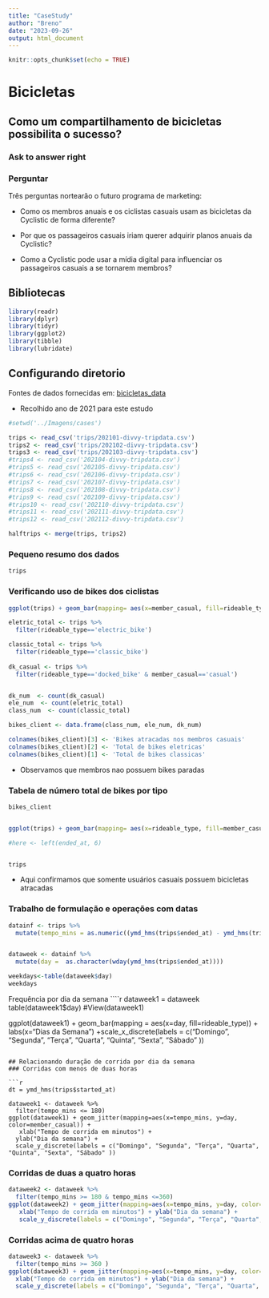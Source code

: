 ```yaml
---
title: "CaseStudy"
author: "Breno"
date: "2023-09-26"
output: html_document
---
```


```r
knitr::opts_chunk$set(echo = TRUE)
```

# Bicicletas
## Como um compartilhamento de bicicletas possibilita o sucesso?

### Ask to answer right


### Perguntar

Três perguntas nortearão o futuro programa de marketing:
 
* Como os membros anuais e os ciclistas casuais usam as bicicletas da Cyclistic de forma diferente?

* Por que os passageiros casuais iriam querer adquirir planos anuais da Cyclistic?

* Como a Cyclistic pode usar a mídia digital para influenciar os passageiros casuais a se tornarem membros?

## Bibliotecas

```r
library(readr)
library(dplyr)
library(tidyr)
library(ggplot2)
library(tibble)
library(lubridate)


```





## Configurando diretorio

Fontes de dados fornecidas em: [bicicletas_data](https://divvy-tripdata.s3.amazonaws.com/index.html)

* Recolhido ano de 2021 para este estudo


```r
#setwd('../Imagens/cases')

trips <- read_csv('trips/202101-divvy-tripdata.csv')
trips2 <- read_csv('trips/202102-divvy-tripdata.csv')
trips3 <- read_csv('trips/202103-divvy-tripdata.csv')
#trips4 <- read_csv('202104-divvy-tripdata.csv')
#trips5 <- read_csv('202105-divvy-tripdata.csv')
#trips6 <- read_csv('202106-divvy-tripdata.csv')
#trips7 <- read_csv('202107-divvy-tripdata.csv')
#trips8 <- read_csv('202108-divvy-tripdata.csv')
#trips9 <- read_csv('202109-divvy-tripdata.csv')
#trips10 <- read_csv('202110-divvy-tripdata.csv')
#trips11 <- read_csv('202111-divvy-tripdata.csv')
#trips12 <- read_csv('202112-divvy-tripdata.csv')

halftrips <- merge(trips, trips2)


```



### Pequeno resumo dos dados

```r
trips
```



### Verificando uso de bikes dos ciclistas

```r

ggplot(trips) + geom_bar(mapping= aes(x=member_casual, fill=rideable_type))

eletric_total <- trips %>%
  filter(rideable_type=='electric_bike')

classic_total <- trips %>%
  filter(rideable_type=='classic_bike')
  
dk_casual <- trips %>%
  filter(rideable_type=='docked_bike' & member_casual=='casual')


dk_num  <- count(dk_casual)
ele_num  <- count(eletric_total)
class_num  <- count(classic_total)

bikes_client <- data.frame(class_num, ele_num, dk_num)

colnames(bikes_client)[3] <- 'Bikes atracadas nos membros casuais'
colnames(bikes_client)[2] <- 'Total de bikes eletricas'
colnames(bikes_client)[1] <- 'Total de bikes classicas'


```



* Observamos que membros nao possuem bikes paradas


### Tabela de número total de bikes por tipo
```r
bikes_client


ggplot(trips) + geom_bar(mapping= aes(x=rideable_type, fill=member_casual))


```
```r

#here <- left(ended_at, 6)


trips

```

* Aqui confirmamos que somente usuários casuais possuem bicicletas atracadas



### Trabalho de formulação e operações com datas

```r
datainf <- trips %>%
  mutate(tempo_mins = as.numeric((ymd_hms(trips$ended_at) - ymd_hms(trips$started_at)) / 60)) 


dataweek <- datainf %>% 
  mutate(day =  as.character(wday(ymd_hms(trips$ended_at))))

weekdays<-table(dataweek$day)
weekdays
```
Frequência por dia da semana
````r
dataweek1 = dataweek
table(dataweek1$day)
#View(dataweek1)


ggplot(dataweek1) + geom_bar(mapping = aes(x=day, fill=rideable_type)) +
labs(x="Dias da Semana") +scale_x_discrete(labels = c("Domingo", "Segunda", "Terça", "Quarta", "Quinta", "Sexta", "Sábado" ))


```

## Relacionando duração de corrida por dia da semana
### Corridas com menos de duas horas

```r
dt = ymd_hms(trips$started_at)

dataweek1 <- dataweek %>%
  filter(tempo_mins <= 180)
ggplot(dataweek1) + geom_jitter(mapping=aes(x=tempo_mins, y=day, color=member_casual)) +
   xlab("Tempo de corrida em minutos") +
  ylab("Dia da semana") +
  scale_y_discrete(labels = c("Domingo", "Segunda", "Terça", "Quarta", "Quinta", "Sexta", "Sábado" ))
```


### Corridas de duas a quatro horas

```r

dataweek2 <- dataweek %>%
  filter(tempo_mins >= 180 & tempo_mins <=360)
ggplot(dataweek2) + geom_jitter(mapping=aes(x=tempo_mins, y=day, color=member_casual)) +
   xlab("Tempo de corrida em minutos") + ylab("Dia da semana") +
   scale_y_discrete(labels = c("Domingo", "Segunda", "Terça", "Quarta", "Quinta", "Sexta", "Sábado" ))


```


### Corridas acima de quatro horas
```r


dataweek3 <- dataweek %>%
  filter(tempo_mins >= 360 )
ggplot(dataweek3) + geom_jitter(mapping=aes(x=tempo_mins, y=day, color=member_casual)) +
  xlab("Tempo de corrida em minutos") + ylab("Dia da semana") +
  scale_y_discrete(labels = c("Domingo", "Segunda", "Terça", "Quarta", "Quinta", "Sexta", "Sábado" ))






```